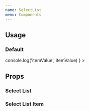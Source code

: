 ```yaml
---
name: SelectList
menu: Components
---
```



## Usage

### Default

<Playground>
  <SelectList
    selectedValue="js"
    onValueChange={(itemValue, itemIndex) =>
      console.log('itemValue', itemValue)
    }
  >
    <SelectListItem label="Java" value="java" />
    <SelectListItem label="JavaScript" value="js" />
  </SelectList>
</Playground>

## Props

### Select List

<PropsTable of={SelectList} />

### Select List Item

<PropsTable of={SelectListItem} />
